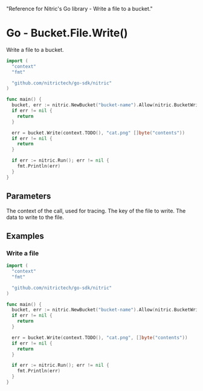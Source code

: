   "Reference for Nitric's Go library - Write a file to a bucket."

# Go - Bucket.File.Write()

Write a file to a bucket.

```go
import (
  "context"
  "fmt"

  "github.com/nitrictech/go-sdk/nitric"
)

func main() {
  bucket, err := nitric.NewBucket("bucket-name").Allow(nitric.BucketWrite)
  if err != nil {
    return
  }

  err = bucket.Write(context.TODO(), "cat.png" []byte("contents"))
  if err != nil {
    return
  }

  if err := nitric.Run(); err != nil {
    fmt.Println(err)
  }
}
```

## Parameters

<Properties>
  <Property name="ctx" required type="context">
    The context of the call, used for tracing.
  </Property>
  <Property name="key" required type="string">
    The key of the file to write.
  </Property>
  <Property name="data" required type="[]byte">
    The data to write to the file.
  </Property>
</Properties>

## Examples

### Write a file

```go
import (
  "context"
  "fmt"

  "github.com/nitrictech/go-sdk/nitric"
)

func main() {
  bucket, err := nitric.NewBucket("bucket-name").Allow(nitric.BucketWrite)
  if err != nil {
    return
  }

  err = bucket.Write(context.TODO(), "cat.png", []byte("contents"))
  if err != nil {
    return
  }

  if err := nitric.Run(); err != nil {
    fmt.Println(err)
  }
}
```
